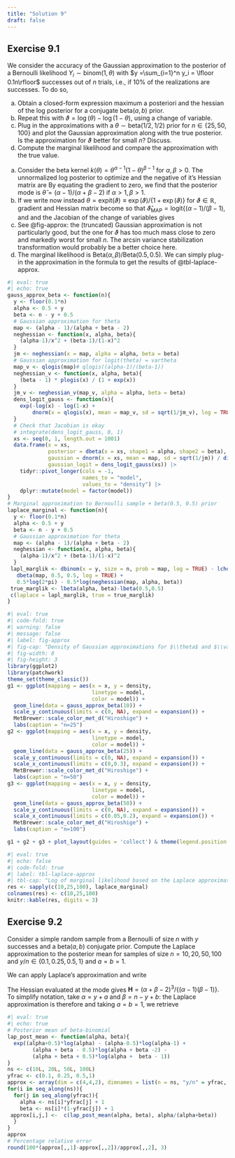 ```yaml
---
title: "Solution 9"
draft: false
---
```




## Exercise 9.1

We consider the accuracy of the Gaussian approximation to the posterior of a Bernoulli likelihood $Y_i \sim \mathsf{binom}(1, \theta)$ with $y =\sum_{i=1}^n y_i = \lfloor 0.1n\rfloor$ successes out of $n$ trials, i.e., if 10% of the realizations are successes. To do so,



a. Obtain a closed-form expression maximum a posteriori and the hessian of the log posterior for a conjugate $\mathsf{beta}(a,b)$ prior.
b. Repeat this with $\vartheta = \log(\theta) - \log(1-\theta)$, using a change of variable. 
c. Plug in the approximations with a $\theta \sim \mathsf{beta}(1/2, 1/2)$ prior for $n\in\{25, 50, 100\}$ and plot the Gaussian approximation along with the true posterior. Is the approximation for $\vartheta$ better for small $n$? Discuss.
d. Compute the marginal likelihood and compare the approximation with the true value.

:::{.solution}

a. Consider the beta kernel $k(\theta) = \theta^{\alpha-1}(1-\theta)^{\beta-1}$ for $\alpha, \beta>0.$ 
The unnormalized log posterior to optimize and the negative of it's Hessian matrix are
\begin{align*}
\log k(\theta) &\propto (\alpha-1)\log \theta + (\beta-1) \log (1-\theta),\\
\frac{\partial \log k(\theta)}{\partial \theta} &\propto \frac{\alpha-1}{\theta} - \frac{\beta-1}{1-\theta},\\
-\frac{\partial^2 \log k(\theta)}{\partial \theta^2} &= \frac{\alpha-1}{\theta^2} + \frac{\beta-1}{(1-\theta)^2}.
\end{align*}
By equating the gradient to zero, we find that the posterior mode is $\widehat{\theta} = (\alpha-1)/(\alpha+\beta-2)$ if $\alpha>1, \beta>1.$ 
b. If we write now instead $\theta = \mathrm{expit}(\vartheta) \equiv \exp(\vartheta)/\{1+\exp(\vartheta)\}$ for $\vartheta \in \mathbb{R},$ gradient and Hessian matrix become
\begin{align*}
\frac{\partial k(\vartheta)}{\partial \vartheta} &= 
\frac{\partial}{\partial \vartheta} (\alpha-1)\vartheta - (\beta-1)\log\{1+\exp(\vartheta)\}
\\&=(\alpha-1) - \mathrm{expit}(\vartheta)(\beta-1)
\end{align*}
so that $\widehat{\vartheta}_{\mathrm{MAP}}=\mathrm{logit}\{(\alpha-1)/(\beta-1),$ and 
\begin{align*}
\jmath_{\vartheta}(\vartheta) = -\frac{\partial^2 k(\vartheta)}{\partial \vartheta^2} &= (\beta-1)\frac{\mathrm{expit}(\vartheta)}{1+\exp(\vartheta)}
\end{align*}
and the Jacobian of the change of variables gives 
\begin{align*}
f_{\theta}(\theta) = \phi\{\log(\theta)-\log(1-\theta); \widehat{\vartheta}_{\mathrm{MAP}}, -1/\jmath_{\vartheta}(\widehat{\vartheta}_{\mathrm{MAP}})\} \theta^{-1}(1-\theta)^{-1}
\end{align*}
c. See @fig-approx: the (truncated) Gaussian approximation is not particularly good, but the one for $\vartheta$ has too much mass close to zero and markedly worst for small $n$. The arcsin variance stabilization transformation would probably be a better choice here.
d. The marginal likelihood is $\mathrm{Beta}(\alpha, \beta)/\mathrm{Beta}(0.5, 0.5).$ We can simply plug-in the approximation in the formula to get the results of @tbl-laplace-approx.
```r
#| eval: true
#| echo: true
gauss_approx_beta <- function(n){
  y <- floor(0.1*n)
  alpha <- 0.5 + y
  beta <- n - y + 0.5
  # Gaussian approximation for theta
  map <- (alpha - 1)/(alpha + beta - 2)
  neghessian <- function(x, alpha, beta){
    (alpha-1)/x^2 + (beta-1)/(1-x)^2
  }
  jm <- neghessian(x = map, alpha = alpha, beta = beta)
  # Gaussian approximation for logit(theta) = vartheta
  map_v <- qlogis(map)# qlogis((alpha-1)/(beta-1))
  neghessian_v <- function(x, alpha, beta){
    (beta - 1) * plogis(x) / (1 + exp(x))
  }
  jm_v <- neghessian_v(map_v, alpha = alpha, beta = beta)
  dens_logit_gauss <- function(x){
    exp(-log(x) - log(1-x) +
        dnorm(x = qlogis(x), mean = map_v, sd = sqrt(1/jm_v), log = TRUE))
  }
  # Check that Jacobian is okay
  # integrate(dens_logit_gauss, 0, 1)
  xs <- seq(0, 1, length.out = 1001)
  data.frame(x = xs, 
             posterior = dbeta(x = xs, shape1 = alpha, shape2 = beta), 
             gaussian = dnorm(x = xs, mean = map, sd = sqrt(1/jm)) / diff(pnorm(c(0,1), mean = map, sd = sqrt(1/jm))),
             gaussian_logit = dens_logit_gauss(xs)) |>
    tidyr::pivot_longer(cols = -1, 
                        names_to = "model", 
                        values_to = "density") |>
    dplyr::mutate(model = factor(model))
}
# Marginal approximation to Bernoulli sample + beta(0.5, 0.5) prior
laplace_marginal <- function(n){
  y <- floor(0.1*n)
  alpha <- 0.5 + y
  beta <- n - y + 0.5
  # Gaussian approximation for theta
  map <- (alpha - 1)/(alpha + beta - 2)
  neghessian <- function(x, alpha, beta){
    (alpha-1)/x^2 + (beta-1)/(1-x)^2
  }
 lapl_marglik <- dbinom(x = y, size = n, prob = map, log = TRUE) - lchoose(n,y) + 
   dbeta(map, 0.5, 0.5, log = TRUE) + 
   0.5*log(2*pi) - 0.5*log(neghessian(map, alpha, beta))
 true_marglik <- lbeta(alpha, beta)-lbeta(0.5,0.5)
 c(laplace = lapl_marglik, true = true_marglik)
}
```


```r
#| eval: true
#| code-fold: true
#| warning: false
#| message: false
#| label: fig-approx
#| fig-cap: "Density of Gaussian approximations for $\\theta$ and $\\vartheta$ (log odds scale) versus true posterior as a function of the sample size for $n=25$ (left), $n=50$ (middle) and $n=100$ (right)."
#| fig-width: 8
#| fig-height: 3
library(ggplot2)
library(patchwork)
theme_set(theme_classic())
g1 <- ggplot(mapping = aes(x = x, y = density, 
                           linetype = model, 
                           color = model)) +
  geom_line(data = gauss_approx_beta(10)) +
  scale_y_continuous(limits = c(0, NA), expand = expansion()) +
  MetBrewer::scale_color_met_d("Hiroshige") +
  labs(caption = "n=25")
g2 <- ggplot(mapping = aes(x = x, y = density, 
                           linetype = model, 
                           color = model)) +
  geom_line(data = gauss_approx_beta(25)) +
  scale_y_continuous(limits = c(0, NA), expand = expansion()) +
  scale_x_continuous(limits = c(0,0.3), expand = expansion()) +
  MetBrewer::scale_color_met_d("Hiroshige") +
  labs(caption = "n=50")
g3 <- ggplot(mapping = aes(x = x, y = density, 
                           linetype = model, 
                           color = model)) +
  geom_line(data = gauss_approx_beta(50)) +
  scale_y_continuous(limits = c(0, NA), expand = expansion()) +
  scale_x_continuous(limits = c(0.05,0.2), expand = expansion()) +
  MetBrewer::scale_color_met_d("Hiroshige") +
  labs(caption = "n=100")

g1 + g2 + g3 + plot_layout(guides = 'collect') & theme(legend.position = "top") 
```

```r
#| eval: true
#| echo: false
#| code-fold: true
#| label: tbl-laplace-approx
#| tbl-cap: "Log of marginal likelihood based on the Laplace approximation and the exact value"
res <- sapply(c(10,25,100), laplace_marginal)
colnames(res) <- c(10,25,100)
knitr::kable(res, digits = 3)
```


:::

## Exercise 9.2

Consider a simple random sample from a Bernoulli of size $n$ with $y$ successes and a $\mathsf{beta}(a, b)$ conjugate prior. Compute the Laplace approximation to the posterior mean for samples of size $n=10, 20, 50, 100$ and $y/n \in \{0.1, 0.25, 0.5,1\}$ and $a=b=1.$


:::{.solution}

<!--Example 8.3 of Bove and Held (2020) -->
We can apply Laplace's approximation and write
\begin{align*}
 \mathsf{E}_{{\Theta} \mid {Y}}(\theta) &=  \frac{\int g({\theta}) p({y} \mid {\theta}) p( {\theta}) \mathrm{d} {\theta}}{\int p({y} \mid {\theta})p({\theta}) \mathrm{d} {\theta}}
\end{align*}

The Hessian evaluated at the mode gives $\mathbf{H}=(\alpha+\beta-2)^3/\{(\alpha-1)(\beta-1)\}.$ To simplify notation, take $\alpha = y+a$ and $\beta = n-y+b$: the Laplace approximation is therefore
\begin{align*}
 \widehat{\mathsf{E}}_{{\Theta} \mid {Y}}(\theta)&= \left( \frac{(\alpha + \beta-2)^{3}}{(\alpha-1)(\beta-1)}\frac{\alpha(\beta-1)}{(\alpha + \beta-1)^{3}}\right)^{1/2} \widehat{\theta}_g \left( \frac{\widehat{\theta}_g}{\widehat{\theta}_{\mathrm{MAP}}}\right)^{\alpha-1} \left( \frac{1-\widehat{\theta}_g}{1-\widehat{\theta}_{\mathrm{MAP}}}\right)^{\beta-1} 
 \\& =
\frac{\alpha^{\alpha+1/2}}{(\alpha-1)^{\alpha-1/2}}\frac{(\alpha + \beta-2)^{\alpha + \beta-1/2}}{(\alpha + \beta-1)^{\alpha + \beta+1/2}}
 \end{align*}
and taking $a=b=1$, we retrieve
\begin{align*}
\widehat{\mathsf{E}}_{{\Theta} \mid {Y}}(\theta)  = \frac{(y+1)^{y+3/2}n^{n+3/2}}{(y+1/2)^{y+1/2}(n+1)^{n+5/2}}.
\end{align*}


```r
#| eval: true
#| echo: true
# Posterior mean of beta-binomial
lap_post_mean <- function(alpha, beta){
  exp((alpha+0.5)*log(alpha) - (alpha-0.5)*log(alpha-1) + 
        (alpha + beta - 0.5)*log(alpha + beta -2) - 
        (alpha + beta + 0.5)*log(alpha +  beta - 1))
}
ns <- c(10L, 20L, 50L, 100L)
yfrac <- c(0.1, 0.25, 0.5,1)
approx <- array(dim = c(4,4,2), dimnames = list(n = ns, "y/n" = yfrac, approx = c("laplace","exact")))
for(i in seq_along(ns)){
  for(j in seq_along(yfrac)){
    alpha <- ns[i]*yfrac[j] + 1
    beta <- ns[i]*(1-yfrac[j]) + 1
 approx[i,j,] <-  c(lap_post_mean(alpha, beta), alpha/(alpha+beta)) 
  }
}
approx
# Percentage relative error
round(100*(approx[,,1]-approx[,,2])/approx[,,2], 3)
```

:::


